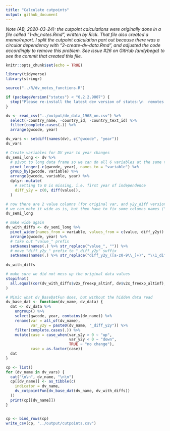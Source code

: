 ```yaml
---
title: "Calculate cutpoints"
output: github_document
---
```


*Note (AB, 2020-03-24): the cutpoint calculations were originally done in a file called "1-dv_notes.Rmd", written by Rick. That file also created a memo/report. I split the cutpoint calculation part out because there was a circular dependency with "2-create-dv-data.Rmd", and adjusted the code accordingly to remove this problem. See issue #26 on GitHub (andybega) to see the commit that created this file.*

```r
knitr::opts_chunk$set(echo = TRUE)

library(tidyverse)
library(stringr)

source("../R/dv_notes_functions.R")

if (packageVersion("states") < "0.2.2.9007") {
  stop("Please re-install the latest dev version of states:\n  remotes::install_github(\"andybega/states\")")
}
```

```r
dv <- read_csv("../output/dv_data_1968_on.csv") %>%
  select(-country_name, -country_id, -country_text_id) %>%
  filter(complete.cases(.)) %>%
  arrange(gwcode, year)

dv_vars <- setdiff(names(dv), c("gwcode", "year"))
dv_vars

# Create variables for DV year to year changes
dv_semi_long <- dv %>%
  # pivot to long data frame so we can do all 6 variables at the same time
  pivot_longer(-c(gwcode, year), names_to = "variable") %>%
  group_by(gwcode, variable) %>%
  arrange(gwcode, variable, year) %>%
  dplyr::mutate(
    # setting to 0 is missing, i.e. first year of independence
    diff_y2y = c(0, diff(value)),
  )  

# now there are 2 value columns (for original var, and y2y_diff version); 
# we can make it wide as is, but then have to fix some columns names ("value_")
dv_semi_long

# make wide again
dv_with_diffs <- dv_semi_long %>%
  pivot_wider(names_from = variable, values_from = c(value, diff_y2y)) %>%
  arrange(gwcode, year) %>%
  # take out "value_" prefix
  setNames(names(.) %>% str_replace("value_", "")) %>%
  # move "diff_y2y_" prefix to "_diff_y2y" suffix
  setNames(names(.) %>% str_replace("diff_y2y_([a-z0-9\\_]+)", "\\1_diff_y2y"))
  
dv_with_diffs

# make sure we did not mess up the original data values
stopifnot(
  all.equal(cor(dv_with_diffs$v2x_freexp_altinf, dv$v2x_freexp_altinf), 1)
)

# Mimic what dv_BaseDatFun does, but without the hidden data read
dv_base_dat <- function(dv_name, dv_data) {
  dat <- dv_data %>%
    ungroup() %>%
    select(gwcode, year, contains(dv_name)) %>%
    rename(var = all_of(dv_name),
           var_y2y = paste0(dv_name, "_diff_y2y")) %>%
    filter(complete.cases(.)) %>%
    mutate(case = case_when(var_y2y > 0 ~ "up",
                            var_y2y < 0 ~ "down",
                            TRUE ~ "no change"),
           case = as.factor(case))
  dat
}

cp <- list()
for (dv_name in dv_vars) {
  cat("\n\n", dv_name, "\n\n")
  cp[[dv_name]] <- as_tibble(c(
    indicator = dv_name, 
    dv_cutpointFun(dv_base_dat(dv_name, dv_with_diffs))
  ))
  print(cp[[dv_name]])
}


cp <- bind_rows(cp)
write_csv(cp, "../output/cutpoints.csv")
```

